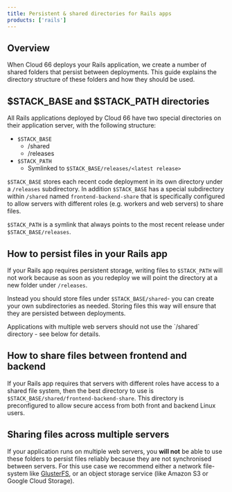 ```yaml
---
title: Persistent & shared directories for Rails apps
products: ['rails']
---
```


## Overview

When Cloud 66 deploys your Rails application, we create a number of shared folders that persist between deployments. This guide explains the directory structure of these folders and how they should be used.

## $STACK_BASE and $STACK_PATH directories

All Rails applications deployed by Cloud 66 have two special directories on their application server, with the following structure:

- `$STACK_BASE`
    - /shared
    - /releases
- `$STACK_PATH`
    - Symlinked to `$STACK_BASE/releases/<latest release>`

`$STACK_BASE` stores each recent code deployment in its own directory under a `/releases` subdirectory. In addition `$STACK_BASE` has a special subdirectory within `/shared` named `frontend-backend-share` that is specifically configured to allow servers with different roles (e.g. workers and web servers) to share files. 

`$STACK_PATH` is a symlink that always points to the most recent release under `$STACK_BASE/releases`. 

## How to persist files in your Rails app

If your Rails app requires persistent storage, writing files to `$STACK_PATH` will not work because as soon as you redeploy we will point the directory at a new folder under `/releases`. 

Instead you should store files under `$STACK_BASE/shared`- you can create your own subdirectories as needed. Storing files this way will ensure that they are persisted between deployments.

<Callout type="warning" title="Not suitable for apps with multiple web servers">
Applications with multiple web servers should not use the `/shared` directory - see below for details. 
</Callout>

## How to share files between frontend and backend

If your Rails app requires that servers with different roles have access to a shared file system, then the best directory to use is `$STACK_BASE/shared/frontend-backend-share`. This directory is preconfigured to allow secure access from both front and backend Linux users. 

## Sharing files across multiple servers

If your application runs on multiple web servers, you **will not** be able to use these folders to persist files reliably because they are not synchronised between servers. For this use case we recommend either a network file-system like [GlusterFS](/docs/servers/glusterfs), or an object storage service (like Amazon S3 or Google Cloud Storage).

